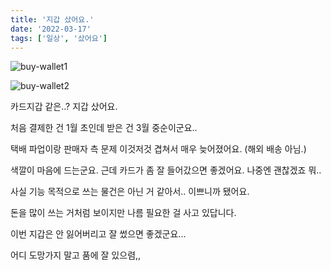 ```yaml
---
title: '지갑 샀어요.'
date: '2022-03-17'
tags: ['일상', '샀어요']
---
```


![buy-wallet1](/static/images/posts/buy-wallet1.jpeg)

![buy-wallet2](/static/images/posts/buy-wallet2.jpeg)

카드지갑 같은..? 지갑 샀어요.

처음 결제한 건 1월 초인데 받은 건 3월 중순이군요..

택배 파업이랑 판매자 측 문제 이것저것 겹쳐서 매우 늦어졌어요. (해외 배송 아님.)

색깔이 마음에 드는군요. 근데 카드가 좀 잘 들어갔으면 좋겠어요. 나중엔 괜찮겠죠 뭐..

사실 기능 목적으로 쓰는 물건은 아닌 거 같아서.. 이쁘니까 됐어요.

돈을 많이 쓰는 거처럼 보이지만 나름 필요한 걸 사고 있답니다.

이번 지갑은 안 잃어버리고 잘 썼으면 좋겠군요...

어디 도망가지 말고 품에 잘 있으렴,,
